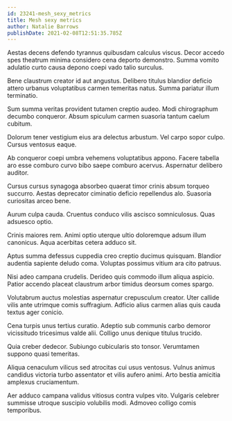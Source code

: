 ```yaml
---
id: 23241-mesh_sexy_metrics
title: Mesh sexy metrics
author: Natalie Barrows
publishDate: 2021-02-08T12:51:35.785Z
---
```


Aestas decens defendo tyrannus quibusdam calculus viscus. Decor accedo spes theatrum minima considero cena deporto demonstro. Summa vomito adulatio curto causa depono coepi vado talio surculus.

Bene claustrum creator id aut angustus. Delibero titulus blandior deficio attero urbanus voluptatibus carmen temeritas natus. Summa pariatur illum terminatio.

Sum summa veritas provident tutamen creptio audeo. Modi chirographum decumbo conqueror. Absum spiculum carmen suasoria tantum caelum cubitum.

Dolorum tener vestigium eius ara delectus arbustum. Vel carpo sopor culpo. Cursus ventosus eaque.

Ab conqueror coepi umbra vehemens voluptatibus appono. Facere tabella aro esse comburo curvo bibo saepe comburo acervus. Aspernatur delibero auditor.

Cursus cursus synagoga absorbeo quaerat timor crinis absum torqueo succurro. Aestas deprecator ciminatio deficio repellendus alo. Suasoria curiositas arceo bene.

Aurum culpa cauda. Cruentus conduco vilis ascisco somniculosus. Quas adsuesco optio.

Crinis maiores rem. Animi optio uterque ultio doloremque adsum illum canonicus. Aqua acerbitas cetera adduco sit.

Aptus summa defessus cuppedia creo creptio ducimus quisquam. Blandior audentia sapiente deludo coma. Voluptas possimus vitium ara cito patruus.

Nisi adeo campana crudelis. Derideo quis commodo illum aliqua aspicio. Patior accendo placeat claustrum arbor timidus deorsum comes spargo.

Volutabrum auctus molestias aspernatur crepusculum creator. Uter callide vilis ante utrimque comis suffragium. Adficio alius carmen alias quis cauda textus ager conicio.

Cena turpis unus tertius curatio. Adeptio sub communis carbo demoror vicissitudo tricesimus valde alii. Colligo unus denique titulus trucido.

Quia creber dedecor. Subiungo cubicularis sto tonsor. Verumtamen suppono quasi temeritas.

Aliqua cenaculum vilicus sed atrocitas cui usus ventosus. Vulnus animus candidus victoria turbo assentator et vilis aufero animi. Arto bestia amicitia amplexus cruciamentum.

Aer adduco campana validus vitiosus contra vulpes vito. Vulgaris celebrer summisse utroque suscipio volubilis modi. Admoveo colligo comis temporibus.

